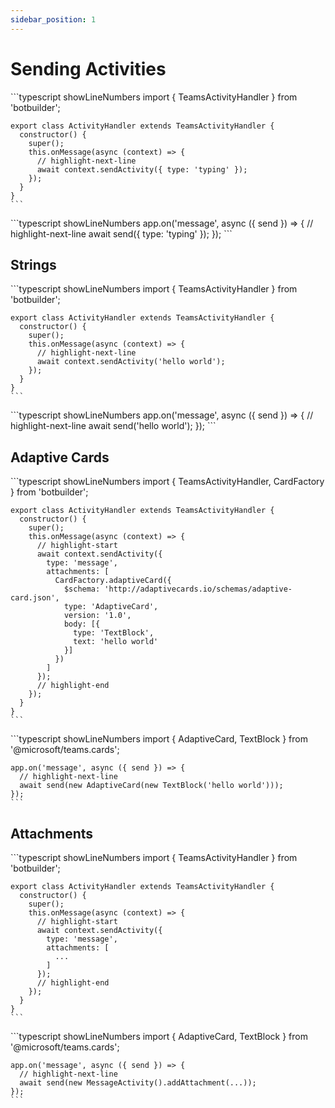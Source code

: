 ```yaml
---
sidebar_position: 1
---
```



# Sending Activities

<Tabs groupId="sending-activities">
  <TabItem value="BotBuilder" default>
    ```typescript showLineNumbers
    import { TeamsActivityHandler } from 'botbuilder';

    export class ActivityHandler extends TeamsActivityHandler {
      constructor() {
        super();
        this.onMessage(async (context) => {
          // highlight-next-line
          await context.sendActivity({ type: 'typing' });
        });
      }
    }
    ```
  </TabItem>
  <TabItem value="Teams AI">
    ```typescript showLineNumbers
    app.on('message', async ({ send }) => {
      // highlight-next-line
      await send({ type: 'typing' });
    });
    ```
  </TabItem>
</Tabs>

## Strings

<Tabs groupId="sending-activities">
  <TabItem value="BotBuilder" default>
    ```typescript showLineNumbers
    import { TeamsActivityHandler } from 'botbuilder';

    export class ActivityHandler extends TeamsActivityHandler {
      constructor() {
        super();
        this.onMessage(async (context) => {
          // highlight-next-line
          await context.sendActivity('hello world');
        });
      }
    }
    ```
  </TabItem>
  <TabItem value="Teams AI">
    ```typescript showLineNumbers
    app.on('message', async ({ send }) => {
      // highlight-next-line
      await send('hello world');
    });
    ```
  </TabItem>
</Tabs>

## Adaptive Cards

<Tabs groupId="sending-activities">
  <TabItem value="BotBuilder" default>
    ```typescript showLineNumbers
    import { TeamsActivityHandler, CardFactory } from 'botbuilder';

    export class ActivityHandler extends TeamsActivityHandler {
      constructor() {
        super();
        this.onMessage(async (context) => {
          // highlight-start
          await context.sendActivity({
            type: 'message',
            attachments: [
              CardFactory.adaptiveCard({
                $schema: 'http://adaptivecards.io/schemas/adaptive-card.json',
                type: 'AdaptiveCard',
                version: '1.0',
                body: [{
                  type: 'TextBlock',
                  text: 'hello world'
                }]
              })
            ]
          });
          // highlight-end
        });
      }
    }
    ```
  </TabItem>
  <TabItem value="Teams AI">
    ```typescript showLineNumbers
    import { AdaptiveCard, TextBlock } from '@microsoft/teams.cards';

    app.on('message', async ({ send }) => {
      // highlight-next-line
      await send(new AdaptiveCard(new TextBlock('hello world')));
    });
    ```
  </TabItem>
</Tabs>

## Attachments

<Tabs groupId="sending-activities">
  <TabItem value="BotBuilder" default>
    ```typescript showLineNumbers
    import { TeamsActivityHandler } from 'botbuilder';

    export class ActivityHandler extends TeamsActivityHandler {
      constructor() {
        super();
        this.onMessage(async (context) => {
          // highlight-start
          await context.sendActivity({
            type: 'message',
            attachments: [
              ...
            ]
          });
          // highlight-end
        });
      }
    }
    ```
  </TabItem>
  <TabItem value="Teams AI">
    ```typescript showLineNumbers
    import { AdaptiveCard, TextBlock } from '@microsoft/teams.cards';

    app.on('message', async ({ send }) => {
      // highlight-next-line
      await send(new MessageActivity().addAttachment(...));
    });
    ```
  </TabItem>
</Tabs>
